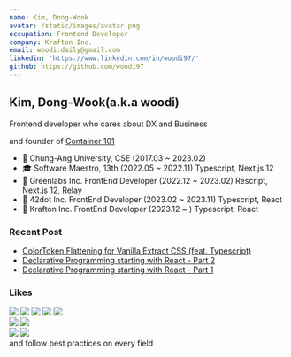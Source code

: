 ```yaml
---
name: Kim, Dong-Wook
avatar: /static/images/avatar.png
occupation: Frontend Developer
company: Krafton Inc.
email: woodi.daily@gmail.com
linkedin: 'https://www.linkedin.com/in/woodi97/'
github: https://github.com/woodi97
---
```


## Kim, Dong-Wook(a.k.a woodi)

Frontend developer who cares about DX and Business

and founder of [Container 101](https://github.com/container-101)

- 🏫 Chung-Ang University, CSE (2017.03 ~ 2023.02)
- 🎓 Software Maestro, 13th (2022.05 ~ 2022.11) Typescript, Next.js 12
- 🏢 Greenlabs Inc. FrontEnd Developer (2022.12 ~ 2023.02) Rescript, Next.js 12, Relay
- 🏢 42dot Inc. FrontEnd Developer (2023.02 ~ 2023.11) Typescript, React
- 🏢 Krafton Inc. FrontEnd Developer (2023.12 ~ ) Typescript, React

### Recent Post

- [ColorToken Flattening for Vanilla Extract CSS (feat. Typescript)](https://woodi97.github.io/blog/javascript/flat-color-token-object-for-vanilla-extract)
- [Declarative Programming starting with React - Part 2](https://woodi97.github.io/blog/reactjs/declarative-programming-part2)
- [Declarative Programming starting with React - Part 1](https://woodi97.github.io/blog/reactjs/declarative-programming-part1)

### Likes

<div
  style={{
    display: 'flex',
    flexDirection: 'column',
    gap: '12px',
  }}
>
  <div
    style={{
      display: 'flex',
      gap: '2px',
      flexWrap: 'wrap',
    }}
  >
    <img
      style={{
        margin: '0',
      }}
      src="https://img.shields.io/badge/-Typescript-3178c6?logo=typescript&logoColor=white&style=for-the-badge"
    />
    <img
      style={{
        margin: '0',
      }}
      src="https://img.shields.io/badge/-Rescript-e6484f?logo=rescript&logoColor=white&style=for-the-badge"
    />
    <img
      style={{
        margin: '0',
      }}
      src="https://img.shields.io/badge/-React-61DAFB?logo=react&logoColor=white&style=for-the-badge"
    />
    <img
      style={{
        margin: '0',
      }}
      src="https://img.shields.io/badge/-Next.js-000000?logo=nextdotjs&logoColor=white&style=for-the-badge"
    />
    <img
      style={{
        margin: '0',
      }}
      src="https://img.shields.io/badge/-Radix_UI-161618?logo=radixui&logoColor=white&style=for-the-badge"
    />
  </div>
  <div
    style={{
      display: 'flex',
      gap: '2px',
      flexWrap: 'wrap',
    }}
  >
    <img
      style={{
        margin: '0',
      }}
      src="https://img.shields.io/badge/-GraphQL-e10098?logo=graphql&logoColor=white&style=for-the-badge"
    />
    <img
      style={{
        margin: '0',
      }}
      src="https://img.shields.io/badge/-Relay-f26b00?logo=relay&logoColor=white&style=for-the-badge"
    />
  </div>
  <div
    style={{
      display: 'flex',
      gap: '2px',
      flexWrap: 'wrap',
    }}
  >
    <img
      style={{
        margin: '0',
      }}
      src="https://img.shields.io/badge/-Tesla-CC0000?logo=tesla&logoColor=white&style=for-the-badge"
    />
    <img
      style={{
        margin: '0',
      }}
      src="https://img.shields.io/badge/-SpaceX-000000?logo=spacex&logoColor=white&style=for-the-badge"
    />
  </div>
</div>

<div
  style={{
    fontSize: '14px',
    fontWeight: 'bold',
  }}
>
  and follow best practices on every field
</div>
